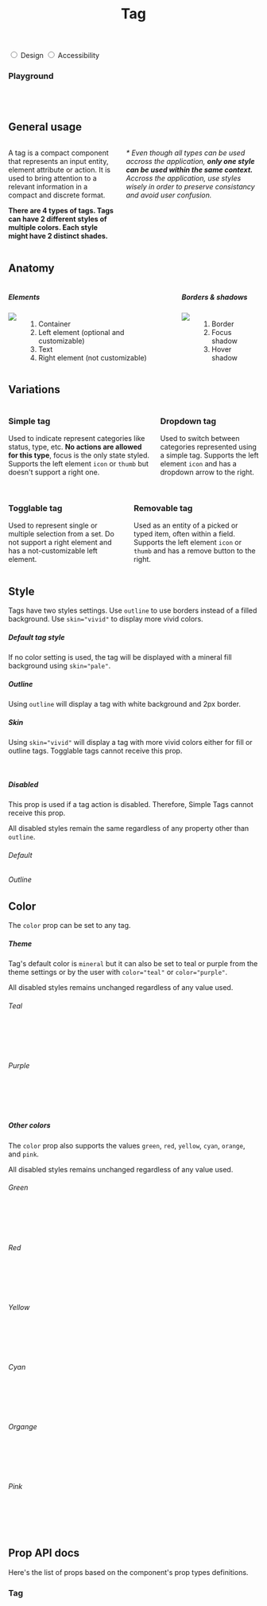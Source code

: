 

<Meta title="Components / Tag" component={Tag} />

<header className="docs-title docs-title--with-tab">
  <div>
    <h1 class="docs-title__text">Tag</h1>
  </div>
</header>

<nav className="docs-content">
  <div class="simple-tab-wrapper"></div>
  <input className="simple-tab" type="radio" name="colors-tab" id="tab1" defaultChecked/>
  <label htmlFor="tab1">Design</label>

  <input className="simple-tab" type="radio" name="colors-tab" id="tab2" />
  <label htmlFor="tab2">Accessibility</label>
</nav>

### Playground
  <Preview>
    <Story name="InteractiveDemo">
      <Fragment>
        <SimpleTagPlayground />
        <br />
        <TogglableTagPlayground />
        <br />
        <RemovableTagPlayground />
      </Fragment>
    </Story>
  </Preview>

<div class="simple-tab__content content1">
  <h2>General usage</h2>
  <div class="columns">
    <div class="column">
      <p>A tag is a compact component that represents an input entity, element attribute or action. It is used to bring attention to a relevant information in a compact and discrete format.</p> 
      <p><strong>There are 4 types of tags. Tags can have 2 different styles of multiple colors. Each style might have 2 distinct shades.</strong></p>
    </div>
    <div class="column">
      <p><em>* Even though all types can be used accross the application, <strong>only one style can be used within the same context.</strong> Accross the application, use styles wisely in order to preserve consistancy and avoid user confusion.</em></p>
    </div>
  </div>
  <h2>Anatomy</h2>
  <div class="columns">
    <div class="column">
      <h5>Elements</h5>
      <div class="columns">
        <div class="column is-half">
          <img src="docs/tag/anatomy.png"/>
        </div>
        <div class="column is-half">
          <ol>
            <li>Container</li>
            <li>Left element (optional and customizable)</li>
            <li>Text</li>
            <li>Right element (not customizable)</li>
          </ol>
        </div>
      </div>
    </div>
    <div class="column">
      <h5>Borders & shadows</h5>
      <div class="columns">
        <div class="column is-half">
          <img src="docs/tag/borders.png"/>
        </div>
        <div class="column is-half">
          <ol>
            <li>Border</li>
            <li>Focus shadow</li>
            <li>Hover shadow</li>
          </ol>
        </div>
      </div>
    </div>
  </div>
  <h2>Variations</h2>
  <div>
    <div class="columns">
      <div class="column">
        <h3>Simple tag</h3>
        <p>Used to indicate represent categories like status, type, etc. <strong>No actions are allowed for this type</strong>, focus is the only state styled. Supports the left element <code>icon</code> or <code>thumb</code> but doesn't support a right one.</p>
        <SimpleTag text="Simple tag" />
        <SimpleTag text="Simple tag" icon="calendar" />
        <SimpleTag text="Simple tag" thumbSrc={thumbSrcOptions[1]} />
      </div>
      <div class="column">
        <h3>Dropdown tag</h3>
        <p>Used to switch between categories represented using a simple tag. Supports the left element <code>icon</code> and has a dropdown arrow to the right.<br /><br /></p>
        <Tag text="Dropdown" dropdown />
        <Tag text="Dropdown" dropdown icon="calendar" />
      </div>
    </div>
    <div class="columns">
      <div class="column">
        <h3>Togglable tag</h3>
        <p>Used to represent single or multiple selection from a set. Do not support a right element and has a not-customizable left element.</p>
        <TogglableTag text="Togglable unselected" />
        <TogglableTag text="Togglable selected" selected />
      </div>
      <div class="column">
        <h3>Removable tag</h3>
        <p>Used as an entity of a picked or typed item, often within a field. Supports the left element <code>icon</code> or <code>thumb</code> and has a remove button to the right.</p>
        <RemovableTag text="Removable" />
        <RemovableTag text="Removable" icon="calendar" />
        <RemovableTag text="Removable" thumbSrc={thumbSrcOptions[1]} />
      </div>
    </div>
  </div>
</div>

## Style

Tags have two styles settings. Use `outline` to use borders instead of a filled background. Use `skin="vivid"` to display more vivid colors.

##### Default tag style
If no color setting is used, the tag will be displayed with a mineral fill background using `skin="pale"`.

<Preview>
  <Story name="Fill sample">
    <Fragment>
      <SimpleTag text="Simple tag" />
      <SimpleTag text="Simple tag" icon="calendar" />
      <SimpleTag text="Simple tag" thumbSrc={thumbSrcOptions[1]} />
      <TogglableTag text="Togglable" />
      <TogglableTag text="Togg. selected" selected />
      <Tag text="Dropdown" dropdown />
      <RemovableTag text="Removable" />
    </Fragment>
  </Story>
</Preview>

##### Outline
Using `outline` will display a tag with white background and 2px border.

<Preview>
  <Story name="Outline sample">
    <Fragment>
      <SimpleTag outline text="Simple tag" />
      <SimpleTag outline text="Simple tag" icon="calendar" />
      <SimpleTag outline text="Simple tag" thumbSrc={thumbSrcOptions[1]} />
      <TogglableTag outline text="Togglable" />
      <TogglableTag outline text="Togg. selected" selected />
      <Tag outline text="Dropdown" dropdown />
      <RemovableTag outline text="Removable" />
    </Fragment>
  </Story>
</Preview>

##### Skin
Using `skin="vivid"` will display a tag with more vivid colors either for fill or outline tags. Togglable tags cannot receive this prop.

<Preview>
  <Story name="Skin sample">
    <Fragment>
      <SimpleTag skin="vivid" text="Simple tag" />
      <SimpleTag skin="vivid" text="Simple tag" icon="calendar" />
      <SimpleTag skin="vivid" text="Simple tag" thumbSrc={thumbSrcOptions[1]} />
      <Tag skin="vivid" text="Dropdown" dropdown />
      <RemovableTag skin="vivid" text="Removable" />
      <br />
      <SimpleTag outline skin="vivid" text="Simple tag" />
      <SimpleTag outline skin="vivid" text="Simple tag" icon="calendar" />
      <SimpleTag outline skin="vivid" text="Simple tag" thumbSrc={thumbSrcOptions[1]} />
      <Tag outline skin="vivid" text="Dropdown" dropdown />
      <RemovableTag outline skin="vivid" text="Removable" />
    </Fragment>
  </Story>
</Preview>

##### Disabled
This prop is used if a tag action is disabled. Therefore, Simple Tags cannot receive this prop.

All disabled styles remain the same regardless of any property other than `outline`.

###### Default

<Preview>
  <Story name="Disabled sample">
    <Fragment>
      <TogglableTag disabled text="Togglable" />
      <TogglableTag disabled text="Togg. selected" skin="vivid" color="mineral" icon="check" selected />
      <Tag disabled text="Dropdown" dropdown />
      <RemovableTag disabled text="Removable" />
    </Fragment>
  </Story>
</Preview>

###### Outline

<Preview>
  <Story name="Disabled outline sample">
    <Fragment>
      <TogglableTag disabled outline text="Togglable" />
      <TogglableTag disabled outline text="Togg. selected" skin="vivid" color="mineral" icon="check" />
      <Tag disabled outline text="Dropdown" dropdown />
      <RemovableTag disabled outline text="Removable" />
    </Fragment>
  </Story>
</Preview>

## Color
The `color` prop can be set to any tag.

##### Theme
Tag's default color is `mineral` but it can also be set to teal or purple from the theme settings or by the user with `color="teal"` or `color="purple"`.

All disabled styles remains unchanged regardless of any value used.

###### Teal

<Preview>
  <Story name="Teal Theme Sample">
    <Fragment>
      <TogglableTag color="teal" text="Togglable unselected" />
      <Tag color="teal" text="Dropdown" dropdown icon="calendar" />
      <RemovableTag color="teal" text="Removable" removable />
      <SimpleTag color="teal" text="Simple tag" />
      <SimpleTag color="teal" text="Simple tag" icon="calendar" />
      <SimpleTag color="teal" text="Simple tag" thumbSrc={thumbSrcOptions[1]} />
      <br />
      <TogglableTag color="teal" text="Togglable selected" selected/>
      <Tag color="teal" skin="vivid" text="Dropdown" icon="calendar" dropdown />
      <RemovableTag color="teal" skin="vivid" text="Removable" />
      <SimpleTag color="teal" skin="vivid" text="Simple tag" />
      <SimpleTag color="teal" skin="vivid" text="Simple tag" icon="calendar" />
      <SimpleTag color="teal" skin="vivid" text="Simple tag" thumbSrc={thumbSrcOptions[1]} />
      <br />
      <TogglableTag outline color="teal" text="Togglable unselected" />
      <Tag outline color="teal" text="Dropdown" dropdown icon="calendar"/>
      <RemovableTag outline color="teal" text="Removable" />
      <SimpleTag outline color="teal" text="Simple tag" />
      <SimpleTag outline color="teal" text="Simple tag" icon="calendar" />
      <SimpleTag outline color="teal" text="Simple tag" thumbSrc={thumbSrcOptions[1]} />
      <br /> 
      <TogglableTag outline color="teal" text="Togglable selected" selected/>
      <Tag outline color="teal" skin="vivid" text="Dropdown" dropdown icon="calendar"/>
      <RemovableTag outline color="teal" skin="vivid" text="Removable" />
      <SimpleTag outline color="teal" skin="vivid" text="Simple tag" />
      <SimpleTag outline color="teal" skin="vivid" text="Simple tag" icon="calendar" />
      <SimpleTag outline color="teal" skin="vivid" text="Simple tag" thumbSrc={thumbSrcOptions[1]} />
    </Fragment>
  </Story>
</Preview>

###### Purple

<Preview>
  <Story name="Purple Theme Sample">
    <Fragment>
      <TogglableTag color="purple" text="Togglable unselected" />
      <Tag color="purple" text="Dropdown" dropdown icon="calendar" />
      <RemovableTag color="purple" text="Removable" />
      <SimpleTag color="purple" text="Simple tag" />
      <SimpleTag color="purple" text="Simple tag" icon="calendar" />
      <SimpleTag color="purple" text="Simple tag" thumbSrc={thumbSrcOptions[1]} />
      <br />
      <TogglableTag color="purple" text="Togglable selected" selected />
      <Tag color="purple" skin="vivid" text="Dropdown" dropdown icon="calendar" />
      <RemovableTag color="purple" skin="vivid" text="Removable" />
      <SimpleTag color="purple" skin="vivid" text="Simple tag" />
      <SimpleTag color="purple" skin="vivid" text="Simple tag" icon="calendar" />
      <SimpleTag color="purple" skin="vivid" text="Simple tag" thumbSrc={thumbSrcOptions[1]} />
      <br />
      <TogglableTag outline color="purple" text="Togglable unselected" />
      <Tag outline color="purple" text="Dropdown" dropdown icon="calendar" />
      <RemovableTag outline color="purple" text="Removable" />
      <SimpleTag outline color="purple" text="Simple tag" />
      <SimpleTag outline color="purple" text="Simple tag" icon="calendar" />
      <SimpleTag outline color="purple" text="Simple tag" thumbSrc={thumbSrcOptions[1]} />
      <br /> 
      <TogglableTag outline color="purple" text="Togglable selected" selected />
      <Tag outline color="purple" skin="vivid" text="Dropdown" dropdown icon="calendar" />
      <RemovableTag outline color="purple" skin="vivid" text="Removable" />
      <SimpleTag outline color="purple" skin="vivid" text="Simple tag" />
      <SimpleTag outline color="purple" skin="vivid" text="Simple tag" icon="calendar" />
      <SimpleTag outline color="purple" skin="vivid" text="Simple tag" thumbSrc={thumbSrcOptions[1]} />
    </Fragment>
  </Story>
</Preview>

##### Other colors
The `color` prop also supports the values `green`, `red`, `yellow`, `cyan`, `orange`, and `pink`.

All disabled styles remains unchanged regardless of any value used.

###### Green

<Preview>
  <Story name="Green Theme Sample">
    <Fragment>
      <TogglableTag color="green" text="Togglable unselected" />
      <Tag color="green" text="Dropdown" icon="calendar" dropdown />
      <RemovableTag color="green" text="Removable" />
      <SimpleTag color="green" text="Simple tag" />
      <SimpleTag color="green" text="Simple tag" icon="calendar" />
      <SimpleTag color="green" text="Simple tag" thumbSrc={thumbSrcOptions[1]} />
      <br />
      <TogglableTag color="green" text="Togglable selected" selected />
      <Tag color="green" skin="vivid" text="Dropdown" icon="calendar" dropdown />
      <RemovableTag color="green" skin="vivid" text="Removable" />
      <SimpleTag color="green" skin="vivid" text="Simple tag" />
      <SimpleTag color="green" skin="vivid" text="Simple tag" icon="calendar" />
      <SimpleTag color="green" skin="vivid" text="Simple tag" thumbSrc={thumbSrcOptions[1]} />
      <br />
      <TogglableTag outline color="green" text="Togglable unselected" />
      <Tag outline color="green" text="Dropdown" icon="calendar" dropdown />
      <RemovableTag outline color="green" text="Removable" />
      <SimpleTag outline color="green" text="Simple tag" />
      <SimpleTag outline color="green" text="Simple tag" icon="calendar" />
      <SimpleTag outline color="green" text="Simple tag" thumbSrc={thumbSrcOptions[1]} />
      <br /> 
      <TogglableTag outline color="green" text="Togglable selected" selected />
      <Tag outline color="green" skin="vivid" text="Dropdown" icon="calendar" dropdown />
      <RemovableTag outline color="green" skin="vivid" text="Removable" />
      <SimpleTag outline color="green" skin="vivid" text="Simple tag" />
      <SimpleTag outline color="green" skin="vivid" text="Simple tag" icon="calendar" />
      <SimpleTag outline color="green" skin="vivid" text="Simple tag" thumbSrc={thumbSrcOptions[1]} />
    </Fragment>
  </Story>
</Preview>

###### Red

<Preview>
  <Story name="Red Theme Sample">
    <Fragment>
      <TogglableTag color="red" text="Togglable unselected" />
      <Tag color="red" text="Dropdown" dropdown />
      <RemovableTag color="red" text="Removable" />
      <SimpleTag color="red" text="Simple tag" />
      <SimpleTag color="red" text="Simple tag" icon="calendar" />
      <SimpleTag color="red" text="Simple tag" thumbSrc={thumbSrcOptions[1]} />
      <br />
      <TogglableTag color="red" text="Togglable selected" selected />
      <Tag color="red" skin="vivid" text="Dropdown" dropdown />
      <RemovableTag color="red" skin="vivid" text="Removable" />
      <SimpleTag color="red" skin="vivid" text="Simple tag" />
      <SimpleTag color="red" skin="vivid" text="Simple tag" icon="calendar" />
      <SimpleTag color="red" skin="vivid" text="Simple tag" thumbSrc={thumbSrcOptions[1]} />
      <br />
      <TogglableTag outline color="red" text="Togglable unselected" />
      <Tag outline color="red" text="Dropdown" dropdown />
      <RemovableTag outline color="red" text="Removable" />
      <SimpleTag outline color="red" text="Simple tag" />
      <SimpleTag outline color="red" text="Simple tag" icon="calendar" />
      <SimpleTag outline color="red" text="Simple tag" thumbSrc={thumbSrcOptions[1]} />
      <br /> 
      <TogglableTag outline color="red" text="Togglable selected" selected />
      <Tag outline color="red" skin="vivid" text="Dropdown" dropdown />
      <RemovableTag outline color="red" skin="vivid" text="Removable" />
      <SimpleTag outline color="red" skin="vivid" text="Simple tag" />
      <SimpleTag outline color="red" skin="vivid" text="Simple tag" icon="calendar" />
      <SimpleTag outline color="red" skin="vivid" text="Simple tag" thumbSrc={thumbSrcOptions[1]} />
    </Fragment>
  </Story>
</Preview>

###### Yellow

<Preview>
  <Story name="Yellow Theme Sample">
    <Fragment>
      <TogglableTag color="yellow" text="Togglable unselected" />
      <Tag color="yellow" text="Dropdown" dropdown />
      <RemovableTag color="yellow" text="Removable" />
      <SimpleTag color="yellow" text="Simple tag" />
      <SimpleTag color="yellow" text="Simple tag" icon="calendar" />
      <SimpleTag color="yellow" text="Simple tag" thumbSrc={thumbSrcOptions[1]} />
      <br />
      <TogglableTag color="yellow" text="Togglable selected" selected />
      <Tag color="yellow" skin="vivid" text="Dropdown" dropdown />
      <RemovableTag color="yellow" skin="vivid" text="Removable" />
      <SimpleTag color="yellow" skin="vivid" text="Simple tag" />
      <SimpleTag color="yellow" skin="vivid" text="Simple tag" icon="calendar" />
      <SimpleTag color="yellow" skin="vivid" text="Simple tag" thumbSrc={thumbSrcOptions[1]} />
      <br />
      <TogglableTag outline color="yellow" text="Togglable unselected" />
      <Tag outline color="yellow" text="Dropdown" dropdown />
      <RemovableTag outline color="yellow" text="Removable" />
      <SimpleTag outline color="yellow" text="Simple tag" />
      <SimpleTag outline color="yellow" text="Simple tag" icon="calendar" />
      <SimpleTag outline color="yellow" text="Simple tag" thumbSrc={thumbSrcOptions[1]} />
      <br /> 
      <TogglableTag outline color="yellow" text="Togglable selected" selected />
      <Tag outline color="yellow" skin="vivid" text="Dropdown" dropdown />
      <RemovableTag outline color="yellow" skin="vivid" text="Removable" />
      <SimpleTag outline color="yellow" skin="vivid" text="Simple tag" />
      <SimpleTag outline color="yellow" skin="vivid" text="Simple tag" icon="calendar" />
      <SimpleTag outline color="yellow" skin="vivid" text="Simple tag" thumbSrc={thumbSrcOptions[1]} />
    </Fragment>
  </Story>
</Preview>

###### Cyan

<Preview>
  <Story name="Cyan Theme Sample">
    <Fragment>
      <TogglableTag color="cyan" text="Togglable unselected" />
      <Tag color="cyan" text="Dropdown" dropdown />
      <RemovableTag color="cyan" text="Removable" />
      <SimpleTag color="cyan" text="Simple tag" />
      <SimpleTag color="cyan" text="Simple tag" icon="calendar" />
      <SimpleTag color="cyan" text="Simple tag" thumbSrc={thumbSrcOptions[1]} />
      <br />
      <TogglableTag color="cyan" text="Togglable selected" selected />
      <Tag color="cyan" skin="vivid" text="Dropdown" dropdown />
      <RemovableTag color="cyan" skin="vivid" text="Removable" />
      <SimpleTag color="cyan" skin="vivid" text="Simple tag" />
      <SimpleTag color="cyan" skin="vivid" text="Simple tag" icon="calendar" />
      <SimpleTag color="cyan" skin="vivid" text="Simple tag" thumbSrc={thumbSrcOptions[1]} />
      <br />
      <TogglableTag outline color="cyan" text="Togglable unselected" />
      <Tag outline color="cyan" text="Dropdown" dropdown />
      <RemovableTag outline color="cyan" text="Removable" />
      <SimpleTag outline color="cyan" text="Simple tag" />
      <SimpleTag outline color="cyan" text="Simple tag" icon="calendar" />
      <SimpleTag outline color="cyan" text="Simple tag" thumbSrc={thumbSrcOptions[1]} />
      <br /> 
      <TogglableTag outline color="cyan" text="Togglable selected" selected />
      <Tag outline color="cyan" skin="vivid" text="Dropdown" dropdown />
      <RemovableTag outline color="cyan" skin="vivid" text="Removable" />
      <SimpleTag outline color="cyan" skin="vivid" text="Simple tag" />
      <SimpleTag outline color="cyan" skin="vivid" text="Simple tag" icon="calendar" />
      <SimpleTag outline color="cyan" skin="vivid" text="Simple tag" thumbSrc={thumbSrcOptions[1]} />
    </Fragment>
  </Story>
</Preview>

###### Organge

<Preview>
  <Story name="Organge Theme Sample">
    <Fragment>
      <TogglableTag color="orange" text="Togglable unselected" />
      <Tag color="orange" text="Dropdown" dropdown />
      <RemovableTag color="orange" text="Removable" />
      <SimpleTag color="orange" text="Simple tag" />
      <SimpleTag color="orange" text="Simple tag" icon="calendar" />
      <SimpleTag color="orange" text="Simple tag" thumbSrc={thumbSrcOptions[1]} />
      <br />
      <TogglableTag color="orange" text="Togglable selected" selected />
      <Tag color="orange" skin="vivid" text="Dropdown" dropdown />
      <RemovableTag color="orange" skin="vivid" text="Removable" />
      <SimpleTag color="orange" skin="vivid" text="Simple tag" />
      <SimpleTag color="orange" skin="vivid" text="Simple tag" icon="calendar" />
      <SimpleTag color="orange" skin="vivid" text="Simple tag" thumbSrc={thumbSrcOptions[1]} />
      <br />
      <TogglableTag outline color="orange" text="Togglable unselected" />
      <Tag outline color="orange" text="Dropdown" dropdown />
      <RemovableTag outline color="orange" text="Removable" />
      <SimpleTag outline color="orange" text="Simple tag" />
      <SimpleTag outline color="orange" text="Simple tag" icon="calendar" />
      <SimpleTag outline color="orange" text="Simple tag" thumbSrc={thumbSrcOptions[1]} />
      <br /> 
      <TogglableTag outline color="orange" text="Togglable selected" selected />
      <Tag outline color="orange" skin="vivid" text="Dropdown" dropdown />
      <RemovableTag outline color="orange" skin="vivid" text="Removable" />
      <SimpleTag outline color="orange" skin="vivid" text="Simple tag" />
      <SimpleTag outline color="orange" skin="vivid" text="Simple tag" icon="calendar" />
      <SimpleTag outline color="orange" skin="vivid" text="Simple tag" thumbSrc={thumbSrcOptions[1]} />
    </Fragment>
  </Story>
</Preview>

###### Pink

<Preview>
  <Story name="Pink Theme Sample">
    <Fragment>
      <TogglableTag color="pink" text="Togglable unselected" />
      <Tag color="pink" text="Dropdown" dropdown />
      <RemovableTag color="pink" text="Removable" removable />
      <SimpleTag color="pink" text="Simple tag" />
      <SimpleTag color="pink" text="Simple tag" icon="calendar" />
      <SimpleTag color="pink" text="Simple tag" thumbSrc={thumbSrcOptions[1]} />
      <br />
      <TogglableTag color="pink" text="Togglable selected" selected />
      <Tag color="pink" skin="vivid" text="Dropdown" dropdown />
      <RemovableTag color="pink" skin="vivid" text="Removable" />
      <SimpleTag color="pink" skin="vivid" text="Simple tag" />
      <SimpleTag color="pink" skin="vivid" text="Simple tag" icon="calendar" />
      <SimpleTag color="pink" skin="vivid" text="Simple tag" thumbSrc={thumbSrcOptions[1]} />
      <br />
      <TogglableTag outline color="pink" text="Togglable unselected" />
      <Tag outline color="pink" text="Dropdown" dropdown />
      <RemovableTag outline color="pink" text="Removable" />
      <SimpleTag outline color="pink" text="Simple tag" />
      <SimpleTag outline color="pink" text="Simple tag" icon="calendar" />
      <SimpleTag outline color="pink" text="Simple tag" thumbSrc={thumbSrcOptions[1]} />
      <br /> 
      <TogglableTag outline color="pink" text="Togglable selected" selected />
      <Tag outline color="pink" skin="vivid" text="Dropdown" dropdown />
      <RemovableTag outline color="pink" skin="vivid" text="Removable" />
      <SimpleTag outline color="pink" skin="vivid" text="Simple tag" />
      <SimpleTag outline color="pink" skin="vivid" text="Simple tag" icon="calendar" />
      <SimpleTag outline color="pink" skin="vivid" text="Simple tag" thumbSrc={thumbSrcOptions[1]} />
    </Fragment>
  </Story>
</Preview>

## Prop API docs

Here's the list of props based on the component's prop types definitions.
### Tag
<Props of={Tag} />